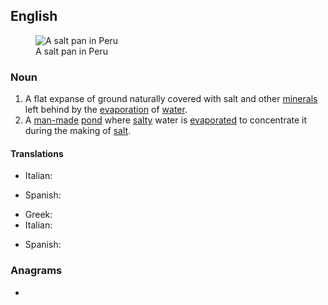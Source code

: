 {{also|saltpan}}
==English==
[[Image:Salineras de Maras, Maras, Perú, 2015-07-30, DD 03-07 PAN.JPG|thumb|right|A salt pan in Peru]]

===Noun===
{{en-noun}}
{{wikipedia}}

# A flat expanse of ground naturally covered with salt and other [[mineral]]s left behind by the [[evaporation]] of [[water]].
# A [[man-made]] [[pond]] where [[salty]] water is [[evaporate]]d to concentrate it during the making of [[salt]].

====Translations====
{{trans-top|A flat expanse of ground covered with salt}}
* Italian: {{t+|it|salina|f}}
{{trans-mid}}
* Spanish: {{t|es|salinera|f}}
{{trans-bottom}}

{{trans-top|A man-made pond where salty water is evaporated}}
* Greek: {{t+|el|αλυκή|f}}
* Italian: {{t+|it|salina|f}}
{{trans-mid}}
* Spanish: {{t|es|salinera|f}}
{{trans-bottom}}

===Anagrams===
* {{anagrams|en|Patlans|platans}}